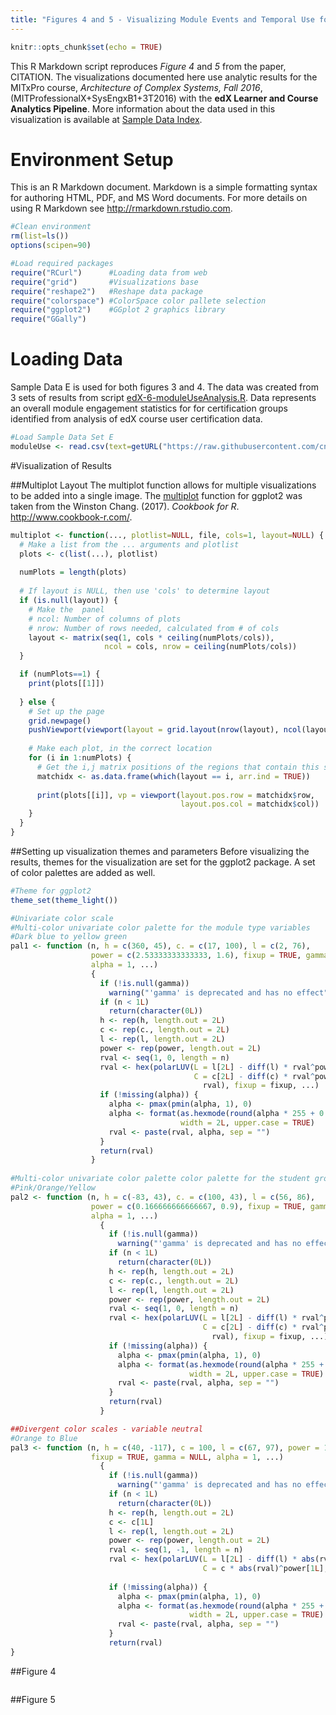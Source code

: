 ```yaml
---
title: "Figures 4 and 5 - Visualizing Module Events and Temporal Use for Certified and Non Certified Students"
---
```


```r
knitr::opts_chunk$set(echo = TRUE)
```

This R Markdown script reproduces *Figure 4* and *5* from the paper, CITATION. The visualizations documented here use analytic results for the MITxPro course, *Architecture of Complex Systems, Fall 2016*, (MITProfessionalX+SysEngxB1+3T2016) with the **edX Learner and Course Analytics Pipeline**. More information about the data used in this visualization is available at [Sample Data Index](https://cns-iu.github.io/edx-learnertrajectorynetpipeline/index.html).

# Environment Setup
This is an R Markdown document. Markdown is a simple formatting syntax for authoring HTML, PDF, and MS Word documents. For more details on using R Markdown see <http://rmarkdown.rstudio.com>.

```r
#Clean environment
rm(list=ls())
options(scipen=90)

#Load required packages
require("RCurl")      #Loading data from web
require("grid")       #Visualizations base
require("reshape2")   #Reshape data package
require("colorspace") #ColorSpace color pallete selection
require("ggplot2")    #GGplot 2 graphics library
require("GGally") 
```

# Loading Data
Sample Data E is used for both figures 3 and 4. The data was created from 3 sets of results from script  [edX-6-moduleUseAnalysis.R](https://github.com/cns-iu/edx-learnertrajectorynetpipeline/blob/master/edX-6-moduleUseAnalysis.R). Data represents an overall module engagement statistics for for certification groups identified from analysis of edX course user certification data.


```r
#Load Sample Data Set E
moduleUse <- read.csv(text=getURL("https://raw.githubusercontent.com/cns-iu/edx-learnertrajectorynetpipeline/master/data/dataE.csv",ssl.verifypeer = FALSE), header=T)
```















#Visualization of Results

##Multiplot Layout
The multiplot function allows for multiple visualizations to be added into a single image. The [multiplot](http://www.cookbook-r.com/Graphs/Multiple_graphs_on_one_page_(ggplot2)/) function for ggplot2 was taken from
the Winston Chang. (2017). *Cookbook for R*. [http://www.cookbook-r.com/](http://www.cookbook-r.com/).

```r
multiplot <- function(..., plotlist=NULL, file, cols=1, layout=NULL) {
  # Make a list from the ... arguments and plotlist
  plots <- c(list(...), plotlist)
  
  numPlots = length(plots)
  
  # If layout is NULL, then use 'cols' to determine layout
  if (is.null(layout)) {
    # Make the  panel
    # ncol: Number of columns of plots
    # nrow: Number of rows needed, calculated from # of cols
    layout <- matrix(seq(1, cols * ceiling(numPlots/cols)),
                     ncol = cols, nrow = ceiling(numPlots/cols))
  }

  if (numPlots==1) {
    print(plots[[1]])
    
  } else {
    # Set up the page
    grid.newpage()
    pushViewport(viewport(layout = grid.layout(nrow(layout), ncol(layout))))
    
    # Make each plot, in the correct location
    for (i in 1:numPlots) {
      # Get the i,j matrix positions of the regions that contain this subplot
      matchidx <- as.data.frame(which(layout == i, arr.ind = TRUE))
      
      print(plots[[i]], vp = viewport(layout.pos.row = matchidx$row,
                                      layout.pos.col = matchidx$col))
    }
  }
}
```

##Setting up visualization themes and parameters
Before visualizing the results, themes for the visualization are set for the ggplot2 package. A set of color palettes are added as well.

```r
#Theme for ggplot2
theme_set(theme_light())

#Univariate color scale
#Multi-color univariate color palette for the module type variables
#Dark blue to yellow green
pal1 <- function (n, h = c(360, 45), c. = c(17, 100), l = c(2, 76), 
                  power = c(2.53333333333333, 1.6), fixup = TRUE, gamma = NULL, 
                  alpha = 1, ...) 
                  {
                    if (!is.null(gamma)) 
                      warning("'gamma' is deprecated and has no effect")
                    if (n < 1L) 
                      return(character(0L))
                    h <- rep(h, length.out = 2L)
                    c <- rep(c., length.out = 2L)
                    l <- rep(l, length.out = 2L)
                    power <- rep(power, length.out = 2L)
                    rval <- seq(1, 0, length = n)
                    rval <- hex(polarLUV(L = l[2L] - diff(l) * rval^power[2L], 
                                         C = c[2L] - diff(c) * rval^power[1L], H = h[2L] - diff(h) * 
                                           rval), fixup = fixup, ...)
                    if (!missing(alpha)) {
                      alpha <- pmax(pmin(alpha, 1), 0)
                      alpha <- format(as.hexmode(round(alpha * 255 + 0.0001)), 
                                      width = 2L, upper.case = TRUE)
                      rval <- paste(rval, alpha, sep = "")
                    }
                    return(rval)
                  }
                  
#Multi-color univariate color palette color palette for the student group variables
#Pink/Orange/Yellow
pal2 <- function (n, h = c(-83, 43), c. = c(100, 43), l = c(56, 86), 
                  power = c(0.166666666666667, 0.9), fixup = TRUE, gamma = NULL, 
                  alpha = 1, ...) 
                    {
                      if (!is.null(gamma)) 
                        warning("'gamma' is deprecated and has no effect")
                      if (n < 1L) 
                        return(character(0L))
                      h <- rep(h, length.out = 2L)
                      c <- rep(c., length.out = 2L)
                      l <- rep(l, length.out = 2L)
                      power <- rep(power, length.out = 2L)
                      rval <- seq(1, 0, length = n)
                      rval <- hex(polarLUV(L = l[2L] - diff(l) * rval^power[2L], 
                                           C = c[2L] - diff(c) * rval^power[1L], H = h[2L] - diff(h) * 
                                             rval), fixup = fixup, ...)
                      if (!missing(alpha)) {
                        alpha <- pmax(pmin(alpha, 1), 0)
                        alpha <- format(as.hexmode(round(alpha * 255 + 1e-04)), 
                                        width = 2L, upper.case = TRUE)
                        rval <- paste(rval, alpha, sep = "")
                      }
                      return(rval)
                    }

##Divergent color scales - variable neutral
#Orange to Blue
pal3 <- function (n, h = c(40, -117), c = 100, l = c(67, 97), power = 1.33333333333333, 
                  fixup = TRUE, gamma = NULL, alpha = 1, ...) 
                    {
                      if (!is.null(gamma)) 
                        warning("'gamma' is deprecated and has no effect")
                      if (n < 1L) 
                        return(character(0L))
                      h <- rep(h, length.out = 2L)
                      c <- c[1L]
                      l <- rep(l, length.out = 2L)
                      power <- rep(power, length.out = 2L)
                      rval <- seq(1, -1, length = n)
                      rval <- hex(polarLUV(L = l[2L] - diff(l) * abs(rval)^power[2L], 
                                           C = c * abs(rval)^power[1L], H = ifelse(rval > 0, h[1L], 
                                                                                   h[2L])), fixup = fixup, ...)
                      if (!missing(alpha)) {
                        alpha <- pmax(pmin(alpha, 1), 0)
                        alpha <- format(as.hexmode(round(alpha * 255 + 0.0001)), 
                                        width = 2L, upper.case = TRUE)
                        rval <- paste(rval, alpha, sep = "")
                      }
                      return(rval)
}
```



##Figure 4
```r

```


##Figure 5
```r

```